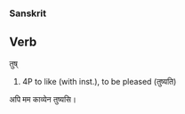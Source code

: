 ===Sanskrit===
==Verb==
तुष्
# 4P to like (with inst.), to be pleased (तुष्यति)

अपि मम काव्येन तुष्यसि।
